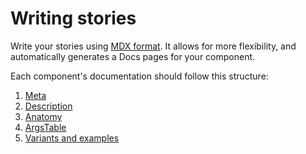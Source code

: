 

<Meta title="Contributing/Writing stories" />

# Writing stories

Write your stories using [MDX format](https://storybook.js.org/docs/react/api/mdx). It allows for more flexibility, and automatically generates a Docs pages for your component.

Each component's documentation should follow this structure:

1. [Meta](#meta)
2. [Description](#description)
3. [Anatomy](#anatomy)
4. [ArgsTable](#argstable)
5. [Variants and examples](#variants-and-examples)

<Title label="Meta" />

A component's doc should be placed under the `Components` section of the documentation.

They must belong to one of the following categories:

- Disclosure
- Feedback
- Overlay
- Layout
- Media and Icons
- Navigation
- Forms
- Data Display
- Typography

> Example:

```
import { Meta } from "@storybook/addon-docs";

<Meta title="Components/Forms/Button" component={Button} />
```

<Title label="Description" />

Using markdown syntax, describe what your component's role is. Try to be concise and clear.

For example, for a `Button` component, it could be:

> Button component is used to trigger an action or event, such as submitting a form, opening a Dialog, canceling an action, or performing a delete operation.

<Title label="Anatomy" />

todo

<Title label="ArgsTable" />

Simply use Storybook's `ArgsTable` component in your MDX to generate the props documentation.
It will parse the typescript files of your component to generate a full table.

It uses the JSDoc comments above each prop of your component to show it as a description, and also retrieves default values for each prop.

```
import { ArgsTable } from "@storybook/addon-docs";

## Props

<ArgsTable of={Button} />
```

**Here is what the ArgsTable looks like for a simple component:**

<img
  width={800}
  src={ArgstableImg}
  alt="Argstable shows a table of the component's props"
/>

<Title label="Variants and examples" />

Display and describe as many use-case as you want to showcase the features offered by your component.
We [suggest you split JSX examples from the markdown](https://github.com/storybookjs/storybook/blob/next/code/addons/docs/docs/recipes.md#csf-stories-with-mdx-docs) for a better developer experience, because Typescript does not support MDX typechecking as of today.

###

<Title label="Live editable example" heading="h3" />

We created `@stories/ReactLiveBlock` to replace the `Canvas` component offered by Storybook.
`ReactLiveBlock` allows you to display editable JSX of your stories, copy the code or reset it to its initial state.

Simply create examples like this:

```
import { Button } from "./Button";
import { ReactLiveBlock } from "@stories/ReactLiveBlock";

export const variants = () => (
  <ReactLiveBlock scope={{ Button }}>
    <Button variant="default" label="Default" />
    <Button variant="warning" label="Warning" />
    <Button variant="danger" label="Danger" />
    <Button variant="info" label="Info" />
    <Button variant="success" label="Success" />
  </ReactLiveBlock>
);

export const sizes = () => (
  <ReactLiveBlock scope={{ Button }}>
    <Button size="small" label="Button (small)" />
    <Button size="medium" label="Button (medium)" />
    <Button size="large" label="Button (large)" />
  </ReactLiveBlock>
);
```

Then consume it in your MDX file:

```
import * as examples from "./ButtonExamples.stories";

## Variants

Some description about the variants and their semantic roles...

<Story name="variants" story={examples.variants} />

## Sizes

Some description about the sizes...

<Story name="sizes" story={examples.sizes} />
```

Feel free to add as many examples as necessary.

